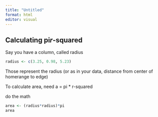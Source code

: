 ```yaml
---
title: "Untitled"
format: html
editor: visual
---
```


## Calculating pi*r*-squared

Say you have a column, called radius

```r
radius <- c(3.25, 0.98, 5.23)
```

Those represent the radius (or as in your data, distance from center of homerange to edge)

To calculate area, need a = pi \* r-squared

do the math

```r
area <- (radius*radius)*pi
area

```
